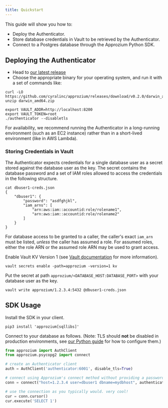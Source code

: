 ```yaml
---
title: Quickstart
---
```


This guide will show you how to:
- Deploy the Authenticator.
- Store database credentials in Vault to be retrieved by the Authenticator.
- Connect to a Postgres database through the Approzium Python SDK.

## Deploying the Authenticator

- Head to [our latest release](https://github.com/cyralinc/approzium/releases/latest)
- Choose the appropriate binary for your operating system, and run it with a set of commands like:

```
curl -LO https://github.com/cyralinc/approzium/releases/download/v0.2.0/darwin_amd64.zip
unzip darwin_amd64.zip

export VAULT_ADDR=http://localhost:8200
export VAULT_TOKEN=root
./authenticator --disabletls
```

For availability, we recommend running the Authenticator in a long-running environment (such as an EC2 instance) rather
than in a short-lived environment (like in AWS Lambda).

### Storing Credentials in Vault
The Authenticator expects credentials for a single database user as a secret stored against the database user as the key.
The secret contains the database password and a set of IAM roles allowed to access the credentials in the following structure.
```shell
cat dbuser1-creds.json
{
    "dbuser1": {
        "password": "asdfghjkl",
        "iam_arns": [
            "arn:aws:iam::accountid:role/rolename1",
            "arn:aws:iam::accountid:role/rolename2"
        ]
    }
}
```

For database access to be granted to a caller, the caller's exact `iam_arn` must be listed, _unless_ the caller has assumed a role.
For assumed roles, either the role ARN or the assumed role ARN may be used to grant access.

Enable Vault KV Version 1 (see [Vault documentation](https://www.vaultproject.io/docs/secrets/kv/kv-v1) for more information).
```shell
vault secrets enable -path=approzium -version=1 kv
```

Put the secret at path `approzium/<DATABASE_HOST:DATABASE_PORT>` with your database user as the key.
```shell
vault write approzium/1.2.3.4:5432 @dbuser1-creds.json
```

## SDK Usage
Install the SDK in your client.
```shell
pip3 install 'approzium[sqllibs]'
```

Connect to your database as follows. (Note: TLS should **not** be disabled in production environments,
see [our Python guide](https://approzium.readthedocs.io/en/latest/api.html#approzium.AuthClient) for how to configure them.)
```python
from approzium import AuthClient
from approzium.psycopg2 import connect

# create an Authenticator client
auth = AuthClient('authenticator:6001', disable_tls=True)

# connect using Approzium's connect method without providing a password
conn = connect("host=1.2.3.4 user=dbuser1 dbname=mydbhost", authenticator=auth)

# use the connection as you typically would. very cool!
cur = conn.cursor()
cur.execute('SELECT 1')
```
